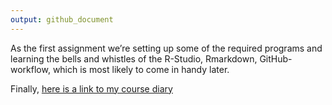 ```yaml
---
output: github_document
---
```

As the first assignment we're setting up some of the required programs and learning the bells and whistles of the R-Studio, Rmarkdown, GitHub- workflow, which is most likely to come in handy later.

Finally, [here is a link to my course diary](https://breezewindx.github.io/IODS-project/ "My course diary")
